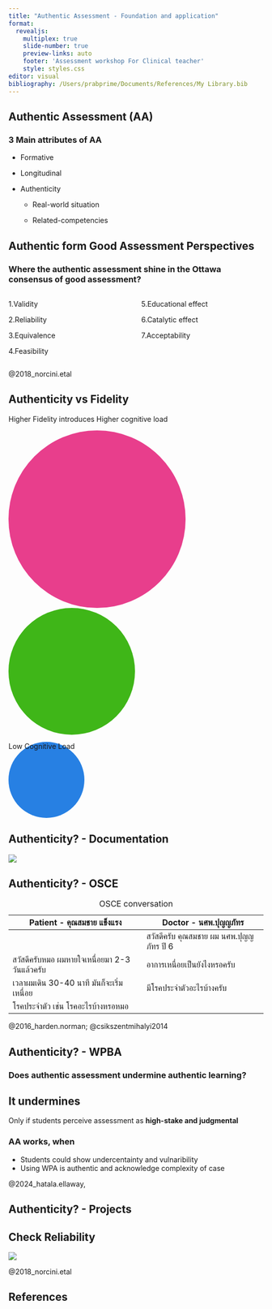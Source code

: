 ```yaml
---
title: "Authentic Assessment - Foundation and application"
format: 
  revealjs:
    multiplex: true
    slide-number: true
    preview-links: auto
    footer: 'Assessment workshop For Clinical teacher'
    style: styles.css
editor: visual
bibliography: /Users/prabprime/Documents/References/My Library.bib
---
```


## Authentic Assessment (AA)

### 3 Main attributes of AA

::: incremental
-   Formative

-   Longitudinal

-   Authenticity

    -   Real-world situation

    -   Related-competencies
:::

## Authentic form Good Assessment Perspectives

### Where the authentic assessment shine in the Ottawa consensus of good assessment?

::::::: columns
:::: {.column width="50%"}
1.Validity

2.Reliability

3.Equivalence

::: {.fragment .highlight-red}
4.Feasibility
:::
::::

:::: {.column width="50%"}
5.Educational effect

::: {.fragment .highlight-red}
6.Catalytic effect
:::

7.Acceptability
::::
:::::::

::: footer
@2018_norcini.etal
:::

## Authenticity vs Fidelity {auto-animate="true" auto-animate-easing="ease-in-out"}

Higher Fidelity introduces Higher cognitive load

:::::: r-stack
::: {data-id="box1" style="background: #e83e8c; width: 350px; height: 350px; border-radius: 200px;"}
:::

::: {data-id="box2" style="background: #3fb618; width: 250px; height: 250px; border-radius: 200px;"}
:::

::: {data-id="box3" style="background: #2780e3; width: 150px; height: 150px; border-radius: 200px;"}
Low Cognitive Load
:::
::::::

## Authenticity? - Documentation

![](medical-transfer%20records.png){fig-align="center"}

## Authenticity? - OSCE

| Patient - คุณสมชาย แข็งแรง               | Doctor - นศพ.ปุญญภัทร               |
|--------------------------------------|----------------------------------|
|                                        | สวัสดีครับ คุณสมชาย ผม นศพ.ปุญญภัทร ปี 6 |
| สวัสดีครับหมอ ผมหายใจเหนื่อยมา 2-3 วันแล้วครับ | อาการเหนื่อยเป็นยังไงหรอครับ           |
| เวลาผมเดิน 30-40 นาที มันก็จะเริ่มเหนื่อย      | มีโรคประจำตัวอะไรบ้างครับ             |
| โรคประจำตัว เช่น โรคอะไรบ้างหรอหมอ        |                                   |

: OSCE conversation

::: footer
@2016_harden.norman; @csikszentmihalyi2014
:::

## Authenticity? - WPBA

### Does authentic assessment undermine authentic learning?

::: callout-warning
## It undermines

Only if students perceive assessment as **high-stake and judgmental**
:::

### AA works, when

-   Students could show undercentainty and vulnaribility
-   Using WPA is authentic and acknowledge complexity of case

::: footer
@2024_hatala.ellaway,
:::

## Authenticity? - Projects

## Check Reliability

![](IMG-2583rd24193-1.png){fig-align="center"}

::: footer
@2018_norcini.etal
:::

## References

::: {#refs}
:::
